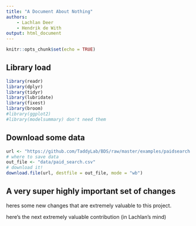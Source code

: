 ```yaml
---
title: "A Document About Nothing"
authors:
    - Lachlan Deer
    - Hendrik de With
output: html_document
---
```


```r
knitr::opts_chunk$set(echo = TRUE)
```

## Library load

```r
library(readr)
library(dplyr)
library(tidyr)
library(lubridate)
library(fixest)
library(broom)
#library(ggplot2)
#library(modelsummary) don't need them
```


## Download some data 

```r
url <- "https://github.com/TaddyLab/BDS/raw/master/examples/paidsearch.csv"
# where to save data
out_file <- "data/paid_search.csv"
# download it!
download.file(url, destfile = out_file, mode = "wb")
```

## A very super highly important set of changes 

heres some new changes that are extremely valuable to this project.

here's the next extremely valuable contribution (in Lachlan's mind)